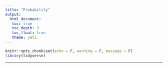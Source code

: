 ```yaml
---
title: "Probability"
output: 
  html_document:
   toc: true
   toc_depth: 3
   toc_float: true
   theme: yeti
---
```


```r
knitr::opts_chunk$set(echo = F, warning = F, message = F)
library(tidyverse)
```

******

<!-- Documents from tutorials will be posted on this page. -->

<!-- <br> -->

<!-- ## Lab 1: Introduction - Jan 19 -->

<!-- * <a href="https://colab.research.google.com/drive/1YQyO7FlVK11sHRpIFzdaty8ZuWqCf2bn?usp=sharing" target="_blank">Code for lab 1 (without exercise solutions)</a> -->

<!-- * <a href="https://colab.research.google.com/drive/1xQL80y4bgtwOrH6SGXRLe6KBewQm7th6?usp=sharing" target="_blank">Code for lab 1 (with exercise solutions)</a> -->

<!-- * <a href="https://utoronto.zoom.us/rec/share/BUTX6N48Ipy2_jXZ5ekhloy9Me6IDKE2X-DrIIksJNODJLdgzdznUW96scaUHHzq.iNyxaWus5_EYQnNE" target="_blank">Recording</a> -->

<!-- The password for the lab recordings is the same as for the lectures. -->


<!-- ## Lab 2: EDA - Jan 26 -->

<!-- * <a href="https://drive.google.com/file/d/16gacBqZuRAEh7CJvKe8d4RM8CARvzQbe/view?usp=sharing" target="_blank">Cars dataset</a> -->

<!-- * <a href="https://colab.research.google.com/drive/1UxCxsdlqs80gST1AapO2mL2vJZca4rlB?usp=sharing" target="_blank">Code for lab 2 (without exercise solutions)</a> -->

<!-- * <a href="https://colab.research.google.com/drive/1495z7o4psw1Zl22e72pL2Y1Tf9eo638P?usp=sharing" target="_blank">Code for lab 2 (with exercise solutions)</a> -->

<!-- * <a href="https://utoronto.zoom.us/rec/share/vEgSQ73fbfbDr5H5ELyoXiWW51pdoGtxpEZyI3YV4HFHk8v0EvYidoc1jHQm8ze4.vdVWq23rY5t9VRQ7?startTime=1643216943000" target="_blank">Recording</a>  -->


<!-- ## Lab 3: GitHub and Linear Regression - Feb 2 -->

<!-- * <a href="https://github.com/jlgrons/JSC270_Lab3" target="_blank">GitHub repo for Lab 3</a> -->

<!-- * <a href="https://colab.research.google.com/drive/1PZ9sQyQui8Ngw2uvKyxjzDWdI7ImMc0v?usp=sharing" target="_blank">Code for lab 3 (without exercise solutions)</a> -->

<!-- * <a href="https://drive.google.com/file/d/1LLMOnobfj4hSCD0rSqEKTRV0JZv-4idm/view?usp=sharing" target="_blank">Code for lab 3 (with exercise solutions)</a> -->

<!-- * <a href="https://utoronto.zoom.us/rec/share/1plVkjbJXYHrc90zJG_FMEI0fpEgdGPuu9Ygwaf7SSlU0Wgq8G7BDRInleUZRZNt.JdkHGholgmBAHpf4" target="_blank">Recording</a> -->

<!-- ## Lab 4: Introduction to Git Bash - Feb 9 -->

<!-- * <a href="https://docs.google.com/presentation/d/1FUkpVRdCFq4gTeT21yI8dRwzyTwqmQf-/edit?usp=sharing&ouid=109675889642089730351&rtpof=true&sd=true" target="_blank">Slides</a> -->

<!-- * <a href="https://utoronto.zoom.us/rec/share/tMWBVf4keIiXUG5FqLmaRpUI0Mw_-pk72YCirmj-K85e4yietf1gjsUSd5G2HvWp.Zjop6azsV-WESp4f" target="_blank">Recording</a> -->


<!-- ## Lab 5: Simulation - Feb 16 -->

<!-- * <a href="https://colab.research.google.com/drive/1BgGut3hG3K-fP021PXywhPrXBnp6ysze?usp=sharing" target="_blank">Code for lab 5 (without exercise solutions)</a> -->

<!-- * <a href="https://colab.research.google.com/drive/1si4FZIlYnztR7C-q7XuqzOIg_pSWH_D8?usp=sharing" target="_blank">Code for lab 5 (with exercise solutions)</a> -->

<!-- * <a href="https://utoronto.zoom.us/rec/share/k2XiEhiBV1KQ18GxC8uGL_HnySbPtEpBPxsD_wv6mCXh6Mws0Mk7o07KOlk9z7l2.Vcd8GlnaR37RrQxB" target="_blank">Recording</a> -->


<!-- ## Lab 6: Numpy and Scikit-Learn - March 2 -->

<!-- * <a href="https://github.com/jlgrons/JSC270_Lab6" target="_blank">GitHub repo for Lab 6</a> -->

<!-- * <a href="https://colab.research.google.com/drive/1bNY0mEUwCRXQtzGHGEldtS1vnbRnC-f-?usp=sharing" target="_blank">Code with solutions (Numpy)</a> -->

<!-- * <a href="https://colab.research.google.com/drive/1GeY3AXTtfbr20bMDVFDAFj9uIPWZVSBd?usp=sharing" target="_blank">Code with solutions (Scikit-Learn)</a> -->

<!-- ## Lab 7: NLP intro and Twitter API - March 9 -->

<!-- * <a href="https://github.com/jlgrons/JSC270_Lab7" target="_blank">GitHub repo for Lab 7</a> -->

<!-- * <a href="https://colab.research.google.com/drive/1TJYSFV9jAeXYKrDWukiLoJqmbX3VaLtb?usp=sharing" target="_blank">Code with solutions for NLP intro</a> -->

<!-- * <a href="https://utoronto.zoom.us/rec/share/Oi1R1sqzAKIaoQv_5_ClHboOYNUeJ2Zln8rUPxIyGVvPncho-mq2T_s0D4BjKYJN.-DrZk6O3agHpzUOl?startTime=1646845660000" target="_blank">Recording</a> -->


<!-- ## Lab 8: Predictive Performance - March 16 -->

<!-- * <a href="https://github.com/jlgrons/JSC270_Lab8" target="_blank">GitHub repo for Lab 8</a> -->

<!-- * <a href="https://colab.research.google.com/drive/1gJlrWvp8uxlykIki9oNz1IAd7KT44XGW?usp=sharing">Code for lab 8</a> -->

<!-- * <a href="https://colab.research.google.com/drive/1jYd8MU3fPYCKuzTQSmFLkXkJcMXAXgBk?usp=sharing">Code for lab 8 with solutions</a> -->

<!-- * <a href="https://utoronto.zoom.us/rec/share/Gc7BazhTd7sxzmOW98jm19j4LWMxD5RAgWXofgmG71AEzhGjVrBt6xP-7SW6cE_y.1Sp2-N10cXFuCRNw?startTime=1647447621000">Recording</a> -->


<!-- ## Lab 9: Clustering - March 23 -->

<!-- * <a href="https://docs.google.com/presentation/d/18wECwhN9EHl1AIV23-xtKWLOcbONVQxWXnlgq0vX8PE/edit?usp=sharing" target="_blank">Slides (k-means clustering)</a> -->

<!-- * <a href="https://github.com/jlgrons/JSC270_Lab9" target="_blank">GitHub repo for Lab 9</a> -->

<!-- * <a href="https://colab.research.google.com/drive/14pwIf4_WwLEwgySSwrXqDuhG7RcaoNfD?usp=sharing">Code for lab 9</a> -->

<!-- * <a href="https://colab.research.google.com/drive/1RfaIzI7-otBvA1UPe77huQPyWA1iIAoO?usp=sharing" target="_blank">Code for lab 9 with solutions</a> -->


<!-- <br> -->

<!-- ## Lab 2 - Jan 20 -->

<!-- Here is the Cars dataset for Tutorial 2: <a href="./datasets/archive.zip">CSV File</a>. -->

<!-- Here is the code: <a href ="https://colab.research.google.com/drive/1SCp5yXNc7rhhDmcLMmsEBPTcB7arMNYw?usp=sharing" target="_blank">Colab Notebook</a> -->

<!-- This is the recording: <a href="https://drive.google.com/file/d/1EH_OREaBRUZTfMzwFF65ZxL1mkrAJ487/view?usp=sharing" target="_blank">MP4 File</a> -->

<!-- <br> -->

<!-- ## Lab 3 - Jan 27 -->

<!-- Here are the slides from the first part of the lab: <a href="JSC270.github.io/docs/JSC270-Lab3.pdf" target="_blank">Slides</a> -->

<!-- Here is the code: <a href ="https://colab.research.google.com/drive/1a9ugvVbtnR7Oz1L3yQxJWJ2SawagHb2p?usp=sharing" target="_blank">Colab Notebook</a> -->

<!-- Here is the recording: <a href="https://drive.google.com/file/d/11mOQPW8hSae_sRjfosOZum30XlSW4Xud/view?usp=sharing" target="_blank">MP4 File</a> -->

<!-- <br> -->

<!-- ## Lab 4 - Feb 3 -->
<!-- Here are today's slides on Git and Bash:  <a href="JSC270.github.io/docs/git-bash-slides.pdf" target="_blank">PDF</a> -->

<!-- Here is the recording: <a href="https://drive.google.com/file/d/1wB55_DgI7NkisGPsX379tdUWlA1PhiH3/view?usp=sharing" target="_blank">MP4 File</a> -->

<!-- <br>  -->

<!-- ## Lab 5 - Feb 10 -->

<!-- Here is the lab notebook on simulation: <a href="https://colab.research.google.com/drive/16MIUuVSw5q2F8QDkzHNU9mu9-IaMX5p7?usp=sharing" target="_blank">Colab Notebook</a> -->

<!-- Here is the recording for part I: <a href="https://drive.google.com/file/d/1Gl_Wsj5R-F707urKtoBpK1Yh1kAK_gsq/view?usp=sharing" target="_blank">MP4 File</a> -->

<!-- Here is the recording for part II: <a href="https://drive.google.com/file/d/1bwhfqcwzkAhU60bxDM7uWvhyZ6CEaxW1/view?usp=sharing" target="_blank">MP4 File</a> -->

<!-- <br> -->

<!-- ## Lab 6 - Feb 24 -->

<!-- Here is the notebook for `numpy` (Part I): <a href="https://colab.research.google.com/drive/1tpNMLACA8_8lqwnU13wxSvwmPPjHIxyL?usp=sharing" target="_blank">Colab Notebook</a> -->

<!-- Here is the notebook for `scikit-learn` (Part II): <a href="https://colab.research.google.com/drive/1Jk1_s7qR7IdE2gnqqD2pZ5yO-K7t7voe?usp=sharing" target="_blank">Colab Notebook</a> -->

<!-- Here is the recording: <a href="https://drive.google.com/file/d/1gai970OsKv1FfGv65hqLUkq1RZO7b9Ul/view?usp=sharing" target="_blank">MP4 File</a> -->

<!-- <br> -->

<!-- ## Lab 7 - Mar 3rd -->

<!-- Here is a link to the git repo for this lab: <a href="https://github.com/larunerdman/JSC270_Lab7" target="_blank">GitHub</a> -->

<!-- Here is the recording: <a href="https://drive.google.com/file/d/1clctHp933PCeP5VBRUG9-6ggEsBC9FZj/view?usp=sharing" target="_blank">MP4 File</a> -->

<!-- <br> -->

<!-- # Lab 8 - Mar 10th -->

<!-- Here is the NLP notebook (part I): <a href="https://colab.research.google.com/drive/15VzAybbRK2qmXfA3_PFeL22NpGyYNfik?usp=sharing" target="_blank">Colab Notebook</a> -->

<!-- Here is the spam dataset for Part I: <a href="https://drive.google.com/file/d/10vSo6HaJDVqCgti07q87KkpCMYzdJf6v/view?usp=sharing">CSV File</a>. -->

<!-- Here is the notebook on the Twitter API (part II): <a href="https://colab.research.google.com/drive/1zSlUQbrysSnibrumNIPK5Ul7H0aa8oeF?usp=sharing" target="_blank">Colab Notebook</a> -->

<!-- Here is the recording: <a href="https://drive.google.com/file/d/1o8IhwKD6fh6HOWyonLOaWc8twZeUV7d0/view?usp=sharing" target="_blank">MP4 File</a> -->

<!-- # Lab 9 - March 17th -->

<!-- Here is the notebook: <a href="https://colab.research.google.com/drive/1zyXzj2BZujHSs8dhrwzMt3W7wxjuxoHj?usp=sharing" target="_blank">Colab Notebook</a> -->

<!-- Here is the recording: <a href="https://drive.google.com/file/d/1_IGQdtiGbZha2EHVBSS-mC3he3R0BSN6/view?usp=sharing" target="_blank">MP4 File</a> -->

<!-- <br> -->

<!-- # Lab 10 - March 24th -->

<!-- Here is the Bias Assessment notebook: <a href="https://colab.research.google.com/drive/1jA7E8W-A9gRu83B_dvEzoncL2IR1O574?usp=sharing" target="_blank">Colab Notebook</a> -->

<!-- Here is the recording: <a href="https://drive.google.com/file/d/1cA0kFsFvBmLLi1lyZWVrl2LsRhV_JgUg/view?usp=sharing" target="_blank">MP4 File</a> -->

<!-- # Lab 11 - March 31st -->

<!-- Here is the notebook: <a href="https://colab.research.google.com/drive/12USwE_Rtd3eetnA3oiJcWDm3dt1i55lu?usp=sharing">Colab Notebook</a> -->

<!-- Here is the dataset: <a href="https://drive.google.com/file/d/1jNnUP8Q1hqRb-K3mLAADko1AlV2ITHwo/view?usp=sharing">CSV File</a>. -->

<!-- Here is the recording: <a href="https://drive.google.com/file/d/11m9W9aXWqdqPDCWqkB17Gv077fwUsyCX/view?usp=sharing">MP4 File</a> -->

<!-- <br> -->

<!-- # Lab 12 - April 7th -->

<!-- No lab this week. Time is reserved for project presentations. -->
<!--- <br>

****

# Tutorial Schedule

The following is a tentative schedule, subject to change slightly.

```r
jsc270_tutsched <- read_csv("tut_sched.csv", col_types = cols(Week = col_character()), na = "null")
knitr::kable(jsc270_tutsched)
```

This is the section for Tutorial Labs. These labs will be held on Wednesdays, from 12-2pm on Zoom. The link and password can be found on Quercus. The goal of these Labs is to teach students how to implement the theory they learn in lecture. After each lab, the code (and any other relevant files) will be posted below. See the class schedule for a tentative list of the Lab topics. 
--->
